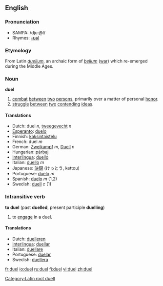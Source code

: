 ==English==
===Pronunciation===
*SAMPA: /dju:@l/
*Rhymes: [[Rhymes:English:-ʊəl|-ʊəl]]

===Etymology===
From Latin ''[[duellum]]'', an archaic form of ''[[bellum]]'' ([[war]]) which re-emerged during the Middle Ages.

===Noun===
'''duel'''

# [[combat]] [[between]] [[two]] [[person|persons]], primarily over a matter of personal [[honor]].
# [[struggle]] [[between]] [[two]] [[contend|contending]] [[idea|ideas]].

====Translations====
*Dutch: duel ''n'', [[tweegevecht]] ''n''
*[[Esperanto]]: [[duelo]]
*Finnish: [[kaksintaistelu]]
*French: duel ''m''
*German: [[Zweikampf]] ''m'', [[Duell]] ''n''
*Hungarian: [[párbaj]]
*[[Interlingua]]: [[duello]]
*Italian: [[duello]] ''m''
*Japanese: [[決闘]] (けっとう, kettou)
*Portuguese: [[duelo]] ''m''
*Spanish: [[duelo]] ''m'' (1,2)
*Swedish: [[duell]] ''c'' (1)

===Intransitive verb===
'''to duel''' (past '''duelled''', present participle '''duelling''')

#to [[engage]] in a duel.

====Translations====
*Dutch: [[duelleren]]
*[[Interlingua]]: [[duellar]]
*Italian: [[duellare]]
*Portuguese: [[duelar]]
*Swedish: [[duellera]]

[[Category:Latin root duell]]

[[fr:duel]]
[[io:duel]]
[[ru:duel]]
[[fi:duel]]
[[vi:duel]]
[[zh:duel]]